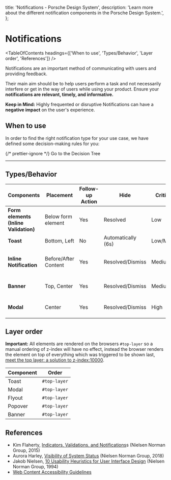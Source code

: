 
  title: 'Notifications - Porsche Design System',
  description: 'Learn more about the different notification components in the Porsche Design System.',
};

# Notifications

<TableOfContents headings={['When to use', 'Types/Behavior', 'Layer order', 'References']} />

Notifications are an important method of communicating with users and providing feedback.

Their main aim should be to help users perform a task and not necessarily interfere or get in the way of users while
using your product. Ensure your **notifications are relevant, timely, and informative.**

**Keep in Mind:** Highly frequented or disruptive Notifications can have a **negative impact** on the user's experience.

## When to use

In order to find the right notification type for your use case, we have defined some decision-making rules for you:

<PLink>
  {/* prettier-ignore */}
  <Link href="/patterns/notifications/decision-tree/">Go to the Decision Tree</Link>
</PLink>

---

## Types/Behavior

| Components                            | Placement            | Follow-up Action | Hide               | Criticality | States                           |
| ------------------------------------- | -------------------- | ---------------- | ------------------ | ----------- | -------------------------------- |
| **Form elements (Inline Validation)** | Below form element   | Yes              | Resolved           | Low         | Success, Error                   |
| **Toast**                             | Bottom, Left         | No               | Automatically (6s) | Low/Medium  | Neutral, Success                 |
| **Inline Notification**               | Before/After Content | Yes              | Resolved/Dismiss   | Medium      | Neutral, Success, Warning, Error |
| **Banner**                            | Top, Center          | Yes              | Resolved/Dismiss   | Medium/High | Neutral, Warning, Error          |
| **Modal**                             | Center               | Yes              | Resolved/Dismiss   | High        | Neutral, Warning, Error          |

## Layer order

**Important:** All elements are rendered on the browsers `#top-layer` so a manual ordering of z-index will have no
effect, instead the browser renders the element on top of everything which was triggered to be shown last,
[meet the top layer: a solution to z-index:10000](https://developer.chrome.com/blog/what-is-the-top-layer).

| Component | Order        |
| --------- | ------------ |
| Toast     | `#top-layer` |
| Modal     | `#top-layer` |
| Flyout    | `#top-layer` |
| Popover   | `#top-layer` |
| Banner    | `#top-layer` |

## References

- Kim Flaherty,
  [Indicators, Validations, and Notifications](https://nngroup.com/articles/indicators-validations-notifications)s
  (Nielsen Norman Group, 2015)
- Aurora Harley, [Visibility of System Status](https://nngroup.com/articles/visibility-system-status) (Nielsen Norman
  Group, 2018)
- Jakob Nielsen,
  [10 Usability Heuristics for User Interface Design](https://nngroup.com/articles/ten-usability-heuristics) (Nielsen
  Norman Group, 1994)
- [Web Content Accessibility Guidelines](https://w3.org/WAI/standards-guidelines/wcag)
